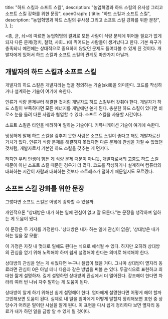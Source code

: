   title: "하드 스킬과 소프트 스킬",
  description:
    "농업혁명과 하드 스킬의 유사성 그리고 소프트 스킬 강화를 위한 문장",
  openGraph: {
    title: "하드 스킬과 소프트 스킬",
    description:
      "농업혁명과 하드 스킬의 유사성 그리고 소프트 스킬 강화를 위한 문장",
  },
};

\<총, 균, 쇠\>에 따르면 농업혁명의 결과로 모든 사람이 식량 문제에 뛰어들 필요가 없게 되자 다른 문제(정치, 철학, 사회...)에 뛰어드는 사람들이 생겨났다고 한다. 기본 욕구가 충족되니 예전에는 상대적으로 중요하지 않았던 문제도 들여다볼 수 있게 된 것이다. 개발자에게 있어서 하드 스킬과 소프트 스킬의 관계도 마찬가지 아닐까.

## 개발자의 하드 스킬과 소프트 스킬

개발자의 하드 스킬은 개발자라는 업을 정의하는 기술(skill)을 의미한다. 코드를 작성하거나 설계하는 기술이 여기에 속한다.

인류가 식량 문제부터 해결한 것처럼 개발자도 하드 스킬부터 갖춰야 한다. 개발자가 하드 스킬이 부족하다면 모든 에너지를 개발에만 쏟게 된다. 충분한 하드 스킬이 있다면 비로소 눈을 돌려 다른 사람과 협업할 수 있다. 소프트 스킬을 사용할 시간이다.

소프트 스킬은 타인을 배려하며 일하는 기술이다. 커뮤니케이션 기술이 여기에 속한다.

냉정하게 말해 하드 스킬을 갖추지 못한 사람은 소프트 스킬이 좋다고 해도 개발자로선 가치가 없다. 인류가 식량 문제를 해결하지 못했다면 다른 문제에 관심을 가질 수 없었던 것처럼, 개발자로서 기본인 하드 스킬을 갖추는 게 먼저다.

하지만 우리 인생이 힘든 게 식량 문제 때문이 아니듯, 개발자로서의 고충도 하드 스킬 때문이 아닌 소프트 스킬 때문인 경우가 더 많다. 코드를 작성하거나 설계하며 컴퓨터와 대화하는 시간이 사람과 대화하는 것보다 스트레스가 덜하기 때문일지도 모르겠다.

## 소프트 스킬 강화를 위한 문장

그렇다면 소프트 스킬은 어떻게 강화할 수 있을까.

개인적으론 "상대방은 내가 하는 일에 관심이 없고 잘 모른다."는 문장을 생각하며 일하는 게 도움이 됐다.

이 문장은 두 가지를 가정한다. '상대방은 내가 하는 일에 관심이 없음', '상대방은 내가 하는 일을 잘 모름'.

이 가정은 자칫 내 멋대로 일해도 된다는 식으로 해석될 수 있다. 하지만 오히려 상대방의 관심을 얻기 위해 노력해야 하며 쉽게 설명해야 한다는 의미로 해석해야 한다.

상대방의 관심을 얻는 게 쉬웠다면 누구나 셀럽이 됐을 거다. 그나마 상대방이 옆자리 동료라면 관심이 0은 아닐 테니 다음과 같은 방법을 써볼 순 있다. 두괄식으로 표현하고 최대한 짧게 설명하자. 길게 설명하면 상대방의 관심에서 더 멀어진다. 강조해야 한다면 차라리 여러 번 나눠 자주 말하는 게 도움이 된다.

상대방이 알게 하기 위해선 쉽게 설명해야 한다. 엄마에게 설명한다면 어떻게 해야 할까 고민해보면 도움이 된다. 실제로 내 일을 엄마에게 어떻게 말할지 정리해보면 표현 중 상당수가 어려운 말이란 사실을 알게 된다. 이 표현을 다시 쉽게 정리하다 보면 옆자리 동료가 내가 하던 일을 금방 알 수 있게 될 것이다.
